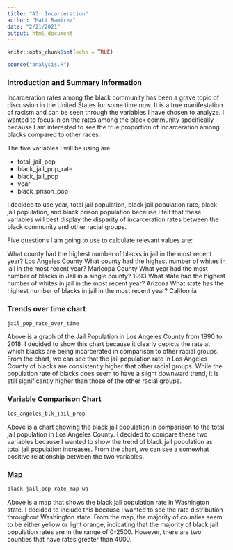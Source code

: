 ```yaml
---
title: "A3: Incarceration"
author: "Matt Ramirez"
date: "2/21/2021"
output: html_document
---
```


```r
knitr::opts_chunk$set(echo = TRUE)
```

```r
source("analysis.R")
```
### Introduction and Summary Information

  Incarceration rates among the black community has been a grave topic of discussion in the United States for some time now. It is a true manifestation of racism and can be seen through the variables I have chosen to analyze. I wanted to focus in on the rates among the black community specifically because I am interested to see the true proportion of incarceration among blacks compared to other races. 

The five variables I will be using are:

   * total_jail_pop
   * black_jail_pop_rate
   * black_jail_pop
   * year
   * black_prison_pop
   
I decided to use year, total jail population, black jail population rate, black jail population, and black prison population because I felt that these variables will best display the disparity of incarceration rates between the black community and other racial groups. 
   
  Five questions I am going to use to calculate relevant values are:

What county had the highest number of blacks in jail in the most recent year? Los Angeles County
What county had the highest number of whites in jail in the most recent year? Maricopa County
What year had the most number of blacks in Jail in a single county? 1993
What state had the highest number of whites in jail in the most recent year? Arizona
What state has the highest number of blacks in jail in the most recent year? California

  
### Trends over time chart
```r
jail_pop_rate_over_time
```
  
Above is a graph of the Jail Population in Los Angeles County from 1990 to 2018. I decided to show this chart because it clearly depicts the rate at which blacks are being incarcerated in comparison to other racial groups. From the chart, we can see that the jail population rate in Los Angeles County of blacks are consistently higher that other racial groups. While the population rate of blacks does seem to have a slight downward trend, it is still significantly higher than those of the other racial groups.

### Variable Comparison Chart

```r
los_angeles_blk_jail_prop
```

Above is a chart chowing the black jail population in comparison to the total jail population in Los Angeles County. I decided to compare these two variables because I wanted to show the trend of black jail population as total jail population increases. From the chart, we can see a somewhat positive relationship between the two variables. 
  
### Map

```r
black_jail_pop_rate_map_wa
```

Above is a map that shows the black jail population rate in Washington state. I decided to include this because I wanted to see the rate distribution throughout Washington state. From the map, the majority of counties seem to be either yellow or light orange, indicating that the majority of black jail population rates are in the range of 0-2500. However, there are two counties that have rates greater than 4000.

